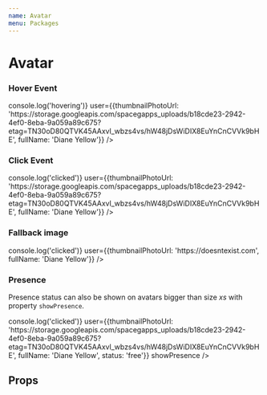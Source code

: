 ```yaml
---
name: Avatar
menu: Packages
---
```




# Avatar

<PackageMetadata pkg={pkg}/>

### Hover Event
<Playground>
  <Avatar 
    size='l' 
    hoverEvent 
    onMouseOver={() => console.log('hovering')}
    user={{thumbnailPhotoUrl: 'https://storage.googleapis.com/spacegapps_uploads/b18cde23-2942-4ef0-8eba-9a059a89c675?etag=TN30oD80QTVK45AAxvl_wbzs4vs/hW48jDsWiDIX8EuYnCnCVVk9bHE', fullName: 'Diane Yellow'}}
    />
</Playground>

### Click Event
<Playground>
  <Avatar 
    size='l' 
    clickEvent 
    onClick={() => console.log('clicked')}
    user={{thumbnailPhotoUrl: 'https://storage.googleapis.com/spacegapps_uploads/b18cde23-2942-4ef0-8eba-9a059a89c675?etag=TN30oD80QTVK45AAxvl_wbzs4vs/hW48jDsWiDIX8EuYnCnCVVk9bHE', fullName: 'Diane Yellow'}}
    />
</Playground>

### Fallback image
<Playground>
  <Avatar
    size='l'
    clickEvent
    onClick={() => console.log('clicked')}
    user={{thumbnailPhotoUrl: 'https://doesntexist.com', fullName: 'Diane Yellow'}}
    />
</Playground>

### Presence
Presence status can also be shown on avatars bigger than size *xs* with property `showPresence`.

<Playground>
  <Avatar 
    size='m' 
    clickEvent 
    onClick={() => console.log('clicked')}
    user={{thumbnailPhotoUrl: 'https://storage.googleapis.com/spacegapps_uploads/b18cde23-2942-4ef0-8eba-9a059a89c675?etag=TN30oD80QTVK45AAxvl_wbzs4vs/hW48jDsWiDIX8EuYnCnCVVk9bHE', fullName: 'Diane Yellow', status: 'free'}}
    showPresence
    />
</Playground>

## Props

<Props of={Avatar} />
